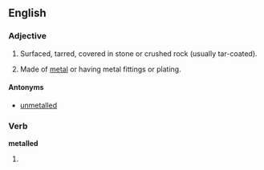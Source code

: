 ==English==

===Adjective===
{{en-adj}}

# {{context|of a road}} Surfaced, tarred, covered in stone or crushed rock (usually tar-coated).
# {{context|of any object}} Made of [[metal]] or having metal fittings or plating.

====Antonyms====
* {{sense|of a road}} [[unmetalled]]

===Verb===
'''metalled'''

# {{past of|[[metal]]}}